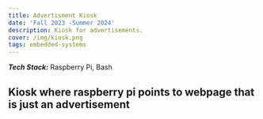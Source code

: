 ```yaml
---
title: Advertisment Kiosk
date: 'Fall 2023 -Summer 2024'
description: Kiosk for advertisements. 
cover: /img/kiosk.png
tags: embedded-systems
---
```


***Tech Stack:*** Raspberry Pi, Bash

## Kiosk where raspberry pi points to webpage that is just an advertisement
